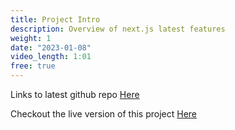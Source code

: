 ```yaml
---
title: Project Intro
description: Overview of next.js latest features
weight: 1
date: "2023-01-08"
video_length: 1:01
free: true
---
```


Links to latest github repo [Here](https://www.google.com)

Checkout the live version of this project [Here](https://www.google.com)
